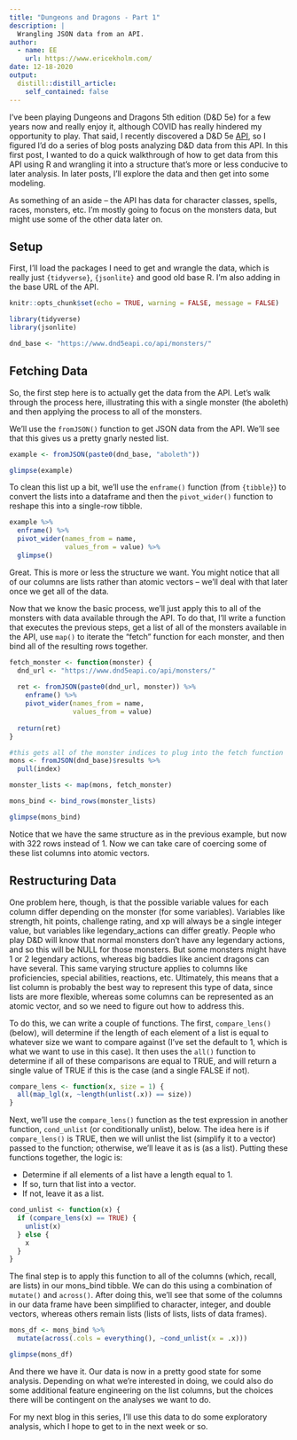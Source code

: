---
title: "Dungeons and Dragons - Part 1"
description: |
  Wrangling JSON data from an API.
author:
  - name: EE
    url: https://www.ericekholm.com/
date: 12-18-2020
output:
  distill::distill_article:
    self_contained: false
---

I've been playing Dungeons and Dragons 5th edition (D&D 5e) for a few years now and really enjoy it, although COVID has really hindered my opportunity to play. That said, I recently discovered a D&D 5e [API](https://www.dnd5eapi.co/), so I figured I'd do a series of blog posts analyzing D&D data from this API. In this first post, I wanted to do a quick walkthrough of how to get data from this API using R and wrangling it into a structure that's more or less conducive to later analysis. In later posts, I'll explore the data and then get into some modeling.

As something of an aside -- the API has data for character classes, spells, races, monsters, etc. I'm mostly going to focus on the monsters data, but might use some of the other data later on.

## Setup

First, I'll load the packages I need to get and wrangle the data, which is really just `{tidyverse}`, `{jsonlite}` and good old base R. I'm also adding in the base URL of the API.

```{r setup, results = "hide", message = FALSE, echo = TRUE}
knitr::opts_chunk$set(echo = TRUE, warning = FALSE, message = FALSE)

library(tidyverse)
library(jsonlite)

dnd_base <- "https://www.dnd5eapi.co/api/monsters/"
```

## Fetching Data

So, the first step here is to actually get the data from the API. Let's walk through the process here, illustrating this with a single monster (the aboleth) and then applying the process to all of the monsters.

We'll use the `fromJSON()` function to get JSON data from the API. We'll see that this gives us a pretty gnarly nested list.

```{r}
example <- fromJSON(paste0(dnd_base, "aboleth"))

glimpse(example)
```


To clean this list up a bit, we'll use the `enframe()` function (from `{tibble}`) to convert the lists into a dataframe and then the `pivot_wider()` function to reshape this into a single-row tibble.

```{r}
example %>%
  enframe() %>%
  pivot_wider(names_from = name,
              values_from = value) %>%
  glimpse()
```


Great. This is more or less the structure we want. You might notice that all of our columns are lists rather than atomic vectors -- we'll deal with that later once we get all of the data.

Now that we know the basic process, we'll just apply this to all of the monsters with data available through the API. To do that, I'll write a function that executes the previous steps, get a list of all of the monsters available in the API, use `map()` to iterate the "fetch" function for each monster, and then bind all of the resulting rows together.

```{r}
fetch_monster <- function(monster) {
  dnd_url <- "https://www.dnd5eapi.co/api/monsters/"
  
  ret <- fromJSON(paste0(dnd_url, monster)) %>%
    enframe() %>%
    pivot_wider(names_from = name,
                values_from = value)
  
  return(ret)
}

#this gets all of the monster indices to plug into the fetch function
mons <- fromJSON(dnd_base)$results %>%
  pull(index)

monster_lists <- map(mons, fetch_monster)

mons_bind <- bind_rows(monster_lists)

glimpse(mons_bind)
```


Notice that we have the same structure as in the previous example, but now with 322 rows instead of 1. Now we can take care of coercing some of these list columns into atomic vectors.

## Restructuring Data

One problem here, though, is that the possible variable values for each column differ depending on the monster (for some variables). Variables like strength, hit points, challenge rating, and xp will always be a single integer value, but variables like legendary_actions can differ greatly. People who play D&D will know that normal monsters don't have any legendary actions, and so this will be NULL for those monsters. But some monsters might have 1 or 2 legendary actions, whereas big baddies like ancient dragons can have several. This same varying structure applies to columns like proficiencies, special abilities, reactions, etc. Ultimately, this means that a list column is probably the best way to represent this type of data, since lists are more flexible, whereas some columns can be represented as an atomic vector, and so we need to figure out how to address this.

To do this, we can write a couple of functions. The first, `compare_lens()` (below), will determine if the length of each element of a list is equal to whatever size we want to compare against (I've set the default to 1, which is what we want to use in this case). It then uses the `all()` function to determine if all of these comparisons are equal to TRUE, and will return a single value of TRUE if this is the case (and a single FALSE if not).

```{r}
compare_lens <- function(x, size = 1) {
  all(map_lgl(x, ~length(unlist(.x)) == size))
}
```


Next, we'll use the `compare_lens()` function as the test expression in another function, `cond_unlist` (or conditionally unlist), below. The idea here is if `compare_lens()` is TRUE, then we will unlist the list (simplify it to a vector) passed to the function; otherwise, we'll leave it as is (as a list). Putting these functions together, the logic is:

- Determine if all elements of a list have a length equal to 1.
- If so, turn that list into a vector.
- If not, leave it as a list.

```{r}
cond_unlist <- function(x) {
  if (compare_lens(x) == TRUE) {
    unlist(x)
  } else {
    x
  }
}
```


The final step is to apply this function to all of the columns (which, recall, are lists) in our mons_bind tibble. We can do this using a combination of `mutate()` and `across()`. After doing this, we'll see that some of the columns in our data frame have been simplified to character, integer, and double vectors, whereas others remain lists (lists of lists, lists of data frames).

```{r}
mons_df <- mons_bind %>%
  mutate(across(.cols = everything(), ~cond_unlist(x = .x)))

glimpse(mons_df)
```


And there we have it. Our data is now in a pretty good state for some analysis. Depending on what we're interested in doing, we could also do some additional feature engineering on the list columns, but the choices there will be contingent on the analyses we want to do.

For my next blog in this series, I'll use this data to do some exploratory analysis, which I hope to get to in the next week or so.
